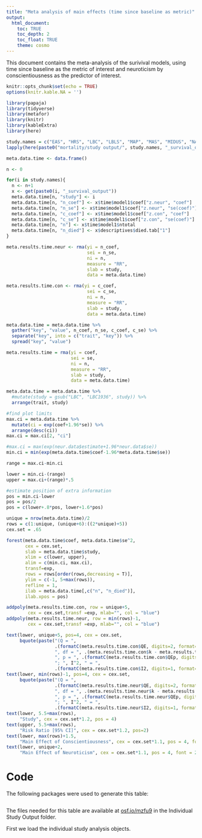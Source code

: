 ```yaml
---
title: "Meta analysis of main effects (time since baseline as metric)"
output: 
  html_document:
    toc: TRUE
    toc_depth: 2
    toc_float: TRUE
    theme: cosmo
---
```

This document contains the meta-analysis of the surivival models, using time since baseline as the metric of interest and neuroticism by conscientiousness as the predictor of interest.

```r
knitr::opts_chunk$set(echo = TRUE)
options(knitr.kable.NA = '')
```


```r
library(papaja)
library(tidyverse)
library(metafor)
library(knitr)
library(kableExtra)
library(here)
```

```r
study.names = c("EAS", "HRS", "LBC", "LBLS", "MAP", "MAS", "MIDUS", "NAS", "OATS", "ROS", "SLS", "WLS")
lapply(here(paste0("mortality/study output/", study.names, "_survival_output.Rdata")), load, .GlobalEnv)
```

```r
meta.data.time <- data.frame()

n <- 0

for(i in study.names){
  n <- n+1
  x <- get(paste0(i, "_survival_output"))
  meta.data.time[n, "study"] <- i
  meta.data.time[n, "n_coef"] <- x$time$model1$coef["z.neur", "coef"]
  meta.data.time[n, "n_se"] <- x$time$model1$coef["z.neur", "se(coef)"]
  meta.data.time[n, "c_coef"] <- x$time$model1$coef["z.con", "coef"]
  meta.data.time[n, "c_se"] <- x$time$model1$coef["z.con", "se(coef)"]
  meta.data.time[n, "n"] <- x$time$model1$ntotal
  meta.data.time[n, "n_died"] <- x$descriptives$died.tab["1"]
}

meta.results.time.neur <- rma(yi = n_coef, 
                              sei = n_se, 
                              ni = n,  
                              measure = "RR",
                              slab = study, 
                              data = meta.data.time)

meta.results.time.con <- rma(yi = c_coef, 
                              sei = c_se, 
                              ni = n,  
                              measure = "RR",
                              slab = study, 
                              data = meta.data.time)

meta.data.time = meta.data.time %>%
  gather("key", "value", n_coef, n_se, c_coef, c_se) %>%
  separate("key", into = c("trait", "key")) %>%
  spread("key", "value")

meta.results.time = rma(yi = coef, 
                        sei = se, 
                        ni = n,  
                        measure = "RR",
                        slab = study, 
                        data = meta.data.time)
```


```r
meta.data.time = meta.data.time %>%
  #mutate(study = gsub("LBC", "LBC1936", study)) %>%
  arrange(trait, study)

#find plot limits
max.ci = meta.data.time %>%
  mutate(ci = exp(coef+1.96*se)) %>%
  arrange(desc(ci))
max.ci = max.ci[2, "ci"]

#max.ci = max(exp(neur.data$estimate+1.96*neur.data$se))
min.ci = min(exp(meta.data.time$coef-1.96*meta.data.time$se))

range = max.ci-min.ci

lower = min.ci-(range)
upper = max.ci+(range)*.5

#estimate position of extra information
pos = min.ci-lower
pos = pos/2
pos = c(lower+.8*pos, lower+1.6*pos)

unique = nrow(meta.data.time)/2
rows = c(1:unique, (unique+6):((2*unique)+5))
cex.set = .65

forest(meta.data.time$coef, meta.data.time$se^2,
       cex = cex.set,
       slab = meta.data.time$study,
       xlim = c(lower, upper),
       alim = c(min.ci, max.ci),
       transf=exp,
       rows = rows[order(rows,decreasing = T)],
       ylim = c(-1, 5+max(rows)),
       refline = 1,
       ilab = meta.data.time[,c("n", "n_died")],
       ilab.xpos = pos)

addpoly(meta.results.time.con, row = unique+5, 
        cex = cex.set,transf =exp, mlab="", col = "blue")
addpoly(meta.results.time.neur, row = min(rows)-1, 
        cex = cex.set,transf =exp, mlab="", col = "blue")

text(lower, unique+5, pos=4, cex = cex.set,
     bquote(paste("(Q = ",
                  .(formatC(meta.results.time.con$QE, digits=2, format="f")),
                  ", df = ", .(meta.results.time.con$k - meta.results.time.con$p),
                  ", p = ", .(formatC(meta.results.time.con$QEp, digits=2, format="f")), 
                  "; ", I^2, " = ",
                  .(formatC(meta.results.time.con$I2, digits=1, format="f")), "%)")))
text(lower, min(rows)-1, pos=4, cex = cex.set,
     bquote(paste("(Q = ",
                  .(formatC(meta.results.time.neur$QE, digits=2, format="f")),
                  ", df = ", .(meta.results.time.neur$k - meta.results.time.neur$p),
                  ", p = ", .(formatC(meta.results.time.neur$QEp, digits=2, format="f")), 
                  "; ", I^2, " = ",
                  .(formatC(meta.results.time.neur$I2, digits=1, format="f")), "%)")))
text(lower, 5.5+max(rows),
     "Study", cex = cex.set*1.2, pos = 4)
text(upper, 5.5+max(rows),
     "Risk Ratio [95% CI]", cex = cex.set*1.2, pos=2)
text(lower, max(rows)+1.5,
     "Main Effect of Conscientiousness", cex = cex.set*1.1, pos = 4, font = 2)
text(lower, unique+2,
     "Main Effect of Neuroticism", cex = cex.set*1.1, pos = 4, font = 2)

```

# Code

The following packages were used to generate this table: 

```r
```

The files needed for this table are available at [osf.io/mzfu9](https://osf.io/mzfu9/) in the Individual Study Output folder.

First we load the individual study analysis objects.

```r
```


```r
```


```r
```


